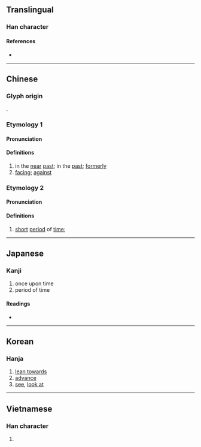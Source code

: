 {{also|向}}
{{character info}}
==Translingual==

===Han character===
{{Han char|rn=72|rad=日|as=13|sn=17|four=60227|canj=AVHL|ids=⿱日鄉}}

====References====
* {{Han ref|kx=0500.270|dkj=14195|dj=0870.180|hdz=21534.210|uh=66CF|ud=26319|bh=E9B8|bd=59832}}

----

==Chinese==

===Glyph origin===
{{Han etym}}
{{Han compound|日|鄉|c1=s|c2=p|ls=psc}}.

===Etymology 1===
{{zh-forms|s=向}}

====Pronunciation====
{{zh-pron
|m=xiàng,xiǎng
|c=hoeng3,hoeng2
|mc=1+4
|oc=3+4,3+4
|ma=
|cat=adv
}}

====Definitions====
{{zh-hanzi}}

# in the [[near]] [[past]]; in the [[past]]; [[formerly]]
# [[facing]]; [[against]]

===Etymology 2===

====Pronunciation====
{{zh-pron
|m=shǎng
|mc=2+3
|oc=1+2,1+2
}}

====Definitions====
{{zh-hanzi}}

# [[short]] [[period]] of [[time]]; {{zh-alt form|晌|nocap=y}}

----

==Japanese==

===Kanji===
{{ja-kanji|grade=|rs=日13}}

# once upon time
# period of time

====Readings====
* {{ja-readings|on=[[きょう]] (kyō), [[こう]] (kō), [[しょう]] (shō)|kun=[[さきに]] (sakini)}}

----

==Korean==

===Hanja===
{{ko-hanja|hangeul=[[향]], [[상]]|rv=hyang, sang|mr=hyang, sang}}

# [[lean towards]]
# [[advance]]
# [[see]], [[look at]]

----

==Vietnamese==

===Han character===
{{vi-readings|reading=hướng|rs=日13}}

# {{rfdef|vi|sort=日13}}